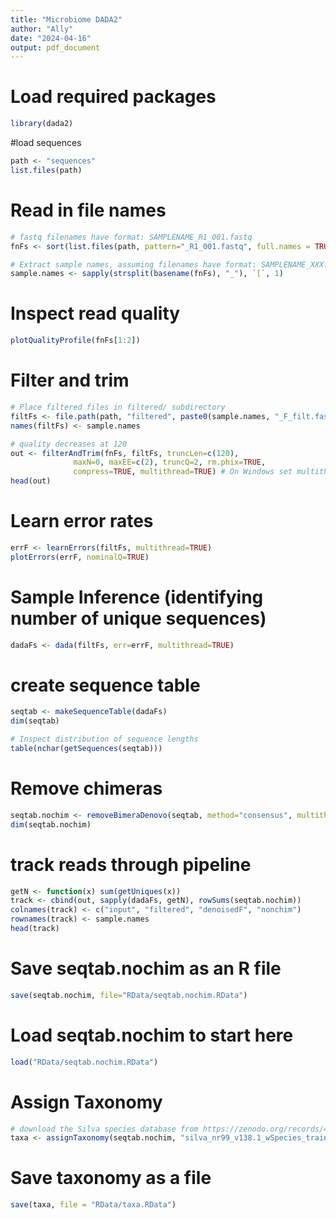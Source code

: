 ```yaml
---
title: "Microbiome DADA2"
author: "Ally"
date: "2024-04-16"
output: pdf_document
---
```


# Load required packages 
```r
library(dada2)
```

#load sequences 
```r
path <- "sequences"
list.files(path)
```
# Read in file names 
```r
# fastq filenames have format: SAMPLENAME_R1_001.fastq 
fnFs <- sort(list.files(path, pattern="_R1_001.fastq", full.names = TRUE))

# Extract sample names, assuming filenames have format: SAMPLENAME_XXX.fastq
sample.names <- sapply(strsplit(basename(fnFs), "_"), `[`, 1)
```

# Inspect read quality 
```r
plotQualityProfile(fnFs[1:2])
```
# Filter and trim 
```r
# Place filtered files in filtered/ subdirectory
filtFs <- file.path(path, "filtered", paste0(sample.names, "_F_filt.fastq.gz")) 
names(filtFs) <- sample.names

# quality decreases at 120
out <- filterAndTrim(fnFs, filtFs, truncLen=c(120),
              maxN=0, maxEE=c(2), truncQ=2, rm.phix=TRUE,
              compress=TRUE, multithread=TRUE) # On Windows set multithread=FALSE
head(out)
```

# Learn error rates
```r
errF <- learnErrors(filtFs, multithread=TRUE)
plotErrors(errF, nominalQ=TRUE)
```

# Sample Inference (identifying number of unique sequences)
```r
dadaFs <- dada(filtFs, err=errF, multithread=TRUE)
```

# create sequence table
```r
seqtab <- makeSequenceTable(dadaFs)
dim(seqtab)

# Inspect distribution of sequence lengths
table(nchar(getSequences(seqtab)))
```
# Remove chimeras
```r
seqtab.nochim <- removeBimeraDenovo(seqtab, method="consensus", multithread=TRUE, verbose=TRUE)
dim(seqtab.nochim)
```

# track reads through pipeline 
```r
getN <- function(x) sum(getUniques(x))
track <- cbind(out, sapply(dadaFs, getN), rowSums(seqtab.nochim))
colnames(track) <- c("input", "filtered", "denoisedF", "nonchim")
rownames(track) <- sample.names
head(track)
```
# Save seqtab.nochim as an R file
```r
save(seqtab.nochim, file="RData/seqtab.nochim.RData")
```

# Load seqtab.nochim to start here 
```r
load("RData/seqtab.nochim.RData")
```

# Assign Taxonomy 
```r
# download the Silva species database from https://zenodo.org/records/4587955
taxa <- assignTaxonomy(seqtab.nochim, "silva_nr99_v138.1_wSpecies_train_set.fa.gz")
```

# Save taxonomy as a file 
```r
save(taxa, file = "RData/taxa.RData")
```


